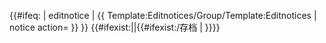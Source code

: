 <!--Load the "You're editing an editnotice" notice for all /Editnotice, /editnotice etc subpages. That notice shows a warning when not spelled /Editnotice and at only one subpages depth.
-->{{#ifeq: {{lc: {{SUBPAGENAME}} }} | editnotice
| {{ Template:Editnotices/Group/Template:Editnotices | notice action={{{notice action|}}} }}
}}<!-- 匿名用户对话页存档
-->{{#ifexist:{{FULLPAGENAME}}||{{#ifexist:{{FULLPAGENAME}}/存档
| {{editnotice|image=[[File:Filing_cabinet_icon.svg|50px]]|该用户对话页有一个[[{{FULLPAGENAME}}/存档|存档页]]。若您希望发起新的讨论或重启现有的讨论，请在'''当前对话页'''进行。}}
}}}}<!--
--><noinclude>[[Category:編輯提示模板|{{PAGENAME}}]]</noinclude>